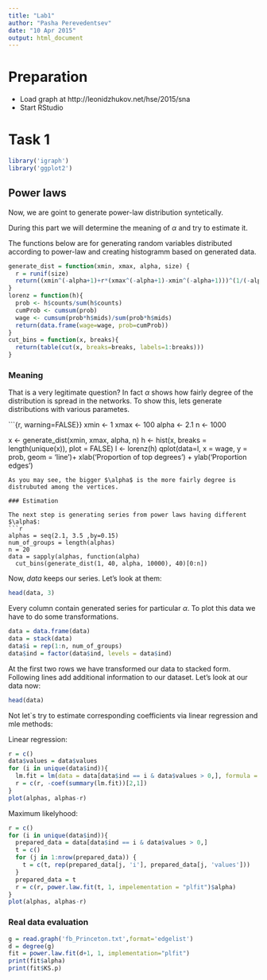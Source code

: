 ```yaml
---
title: "Lab1"
author: "Pasha Perevedentsev"
date: "10 Apr 2015"
output: html_document
---
```

# Preparation
- Load graph at http://leonidzhukov.net/hse/2015/sna
- Start RStudio

# Task 1

```r
library('igraph')
library('ggplot2')
```

## Power laws
Now, we are goint to generate power-law distribution syntetically. 

During this part we will determine the meaning of $\alpha$ and try to estimate it.

The functions below are for generating random variables distributed according to power-law and creating histogramm based on generated data.
```r
generate_dist = function(xmin, xmax, alpha, size) {
  r = runif(size)
  return((xmin^(-alpha+1)+r*(xmax^(-alpha+1)-xmin^(-alpha+1)))^(1/(-alpha+1)))
}
lorenz = function(h){
  prob <- h$counts/sum(h$counts)
  cumProb <- cumsum(prob)
  wage <- cumsum(prob*h$mids)/sum(prob*h$mids)
  return(data.frame(wage=wage, prob=cumProb))
}
cut_bins = function(x, breaks){
  return(table(cut(x, breaks=breaks, labels=1:breaks)))
}
```

### Meaning

That is a very legitimate question? In fact $\alpha$ shows how fairly degree of the distribution is spread in the networks. To show this, lets generate distributions with various parametes.

```{r, warning=FALSE}}
xmin <- 1
xmax <- 100
alpha <- 2.1
n <- 1000

x <- generate_dist(xmin, xmax, alpha, n)
h <- hist(x, breaks = length(unique(x)), plot = FALSE)
l <- lorenz(h)
qplot(data=l, x = wage, y = prob, geom = 'line')+
  xlab('Proportion of top degrees') + 
  ylab('Proportion edges')

```
As you may see, the bigger $\alpha$ is the more fairly degree is distrubuted among the vertices.

### Estimation

The next step is generating series from power laws having different $\alpha$:
```r
alphas = seq(2.1, 3.5 ,by=0.15)
num_of_groups = length(alphas)
n = 20
data = sapply(alphas, function(alpha)
  cut_bins(generate_dist(1, 40, alpha, 10000), 40)[0:n])
```
Now, $data$ keeps our series. Let's look at them:
```r
head(data, 3)
```
Every column contain generated series for particular $\alpha$. To plot this data we have to do some transformations.
```r
data = data.frame(data)
data = stack(data)
data$i = rep(1:n, num_of_groups)
data$ind = factor(data$ind, levels = data$ind)
```
At the first two rows we have transformed our data to stacked form. Following lines add additional information to our dataset. Let's look at our data now:
```r
head(data)
```

Not let`s try to estimate corresponding coefficients via linear regression and mle methods:

Linear regression:
```r
r = c()
data$values = data$values
for (i in unique(data$ind)){
  lm.fit = lm(data = data[data$ind == i & data$values > 0,], formula = log(values) ~ log(i))
  r = c(r, -coef(summary(lm.fit))[2,1])
}
plot(alphas, alphas-r)
```

Maximum likelyhood:
```r
r = c()
for (i in unique(data$ind)){
  prepared_data = data[data$ind == i & data$values > 0,]
  t = c()
  for (j in 1:nrow(prepared_data)) {
    t = c(t, rep(prepared_data[j, 'i'], prepared_data[j, 'values']))
  }
  prepared_data = t
  r = c(r, power.law.fit(t, 1, impelementation = "plfit")$alpha)
}
plot(alphas, alphas-r)
```

### Real data evaluation

```r
g = read.graph('fb_Princeton.txt',format='edgelist')
d = degree(g)
fit = power.law.fit(d+1, 1, implementation="plfit")
print(fit$alpha)
print(fit$KS.p)
```